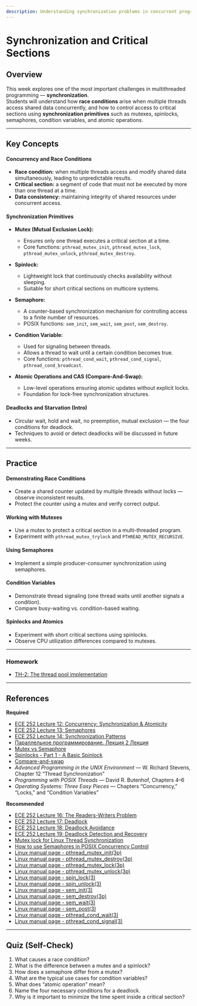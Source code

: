 ```yaml
---
description: Understanding synchronization problems in concurrent programming. Introduction to race conditions, critical sections, and main synchronization primitives in POSIX systems.
---
```

# Synchronization and Critical Sections

## Overview
This week explores one of the most important challenges in multithreaded programming — **synchronization**.  
Students will understand how **race conditions** arise when multiple threads access shared data concurrently, and how to control access to critical sections using **synchronization primitives** such as mutexes, spinlocks, semaphores, condition variables, and atomic operations.

---

## Key Concepts

#### Concurrency and Race Conditions
- **Race condition:** when multiple threads access and modify shared data simultaneously, leading to unpredictable results.  
- **Critical section:** a segment of code that must not be executed by more than one thread at a time.  
- **Data consistency:** maintaining integrity of shared resources under concurrent access.

#### Synchronization Primitives
- **Mutex (Mutual Exclusion Lock):**  
  - Ensures only one thread executes a critical section at a time.  
  - Core functions: `pthread_mutex_init`, `pthread_mutex_lock`, `pthread_mutex_unlock`, `pthread_mutex_destroy`.  

- **Spinlock:**  
  - Lightweight lock that continuously checks availability without sleeping.  
  - Suitable for short critical sections on multicore systems.  

- **Semaphore:**  
  - A counter-based synchronization mechanism for controlling access to a finite number of resources.  
  - POSIX functions: `sem_init`, `sem_wait`, `sem_post`, `sem_destroy`.  

- **Condition Variable:**  
  - Used for signaling between threads.  
  - Allows a thread to wait until a certain condition becomes true.  
  - Core functions: `pthread_cond_wait`, `pthread_cond_signal`, `pthread_cond_broadcast`.  

- **Atomic Operations and CAS (Compare-And-Swap):**  
  - Low-level operations ensuring atomic updates without explicit locks.  
  - Foundation for lock-free synchronization structures.

#### Deadlocks and Starvation (Intro)
- Circular wait, hold and wait, no preemption, mutual exclusion — the four conditions for deadlock.
- Techniques to avoid or detect deadlocks will be discussed in future weeks.

---

## Practice
#### Demonstrating Race Conditions
- Create a shared counter updated by multiple threads without locks — observe inconsistent results.  
- Protect the counter using a mutex and verify correct output.

#### Working with Mutexes
- Use a mutex to protect a critical section in a multi-threaded program.  
- Experiment with `pthread_mutex_trylock` and `PTHREAD_MUTEX_RECURSIVE`.

#### Using Semaphores
- Implement a simple producer-consumer synchronization using semaphores.

#### Condition Variables
- Demonstrate thread signaling (one thread waits until another signals a condition).  
- Compare busy-waiting vs. condition-based waiting.

#### Spinlocks and Atomics
- Experiment with short critical sections using spinlocks.  
- Observe CPU utilization differences compared to mutexes.

---

### Homework
   - [TH-2: The thread pool implementation](/system-programming/tasks/threads/thread-pool/)

---

## References
**Required**
- [ECE 252 Lecture 12: Concurrency: Synchronization & Atomicity](https://www.youtube.com/watch?v=oehU_Jie3lI)
- [ECE 252 Lecture 13: Semaphores](https://www.youtube.com/watch?v=TF9q76lEwKI)
- [ECE 252 Lecture 14: Synchronization Patterns](https://www.youtube.com/watch?v=ru4Q55Jlf-Y)
- [Параллельное программирование. Лекция 2 Лекция](https://www.lektorium.tv/lecture/13560)
- [Mutex vs Semaphore](https://www.geeksforgeeks.org/mutex-vs-semaphore/)
- [Spinlocks - Part 1 - A Basic Spinlock ](https://www.youtube.com/watch?v=AN6XHy2znzc)
- [Compare-and-swap](https://en.wikipedia.org/wiki/Compare-and-swap)
- *Advanced Programming in the UNIX Environment* — W. Richard Stevens, Chapter 12 “Thread Synchronization”  
- *Programming with POSIX Threads* — David R. Butenhof, Chapters 4–6  
- *Operating Systems: Three Easy Pieces* — Chapters “Concurrency,” “Locks,” and “Condition Variables”  

**Recommended**
- [ECE 252 Lecture 16: The Readers-Writers Problem](https://www.youtube.com/watch?v=mB_CNguuiew)
- [ECE 252 Lecture 17: Deadlock](https://www.youtube.com/watch?v=y1iDjVuGPSk)
- [ECE 252 Lecture 18: Deadlock Avoidance](https://www.youtube.com/watch?v=QU8PK97SeQE)
- [ECE 252 Lecture 19: Deadlock Detection and Recovery](https://www.youtube.com/watch?v=vZPLbMFXOHU)
- [Mutex lock for Linux Thread Synchronization](https://www.geeksforgeeks.org/mutex-lock-for-linux-thread-synchronization/)
- [How to use Semaphores in POSIX Concurrency Control](https://packt.medium.com/how-to-use-semaphores-in-posix-concurrency-control-144c34549807)
- [Linux manual page - pthread_mutex_init(3p)](https://man7.org/linux/man-pages/man3/pthread_mutex_init.3p.html)
- [Linux manual page - pthread_mutex_destroy(3p)](https://man7.org/linux/man-pages/man3/pthread_mutex_destroy.3p.html)
- [Linux manual page - pthread_mutex_lock(3p)](https://man7.org/linux/man-pages/man3/pthread_mutex_lock.3p.html)
- [Linux manual page - pthread_mutex_unlock(3p)](https://man7.org/linux/man-pages/man3/pthread_mutex_unlock.3p.html)
- [Linux manual page - spin_lock(3)](https://man7.org/linux/man-pages/man3/pthread_spin_lock.3.html)
- [Linux manual page - spin_unlock(3)](https://man7.org/linux/man-pages/man3/pthread_spin_unlock.3.html)
- [Linux manual page - sem_init(3)](https://man7.org/linux/man-pages/man3/sem_init.3.html)
- [Linux manual page - sem_destroy(3p)](https://man7.org/linux/man-pages/man3/sem_destroy.3.html)
- [Linux manual page - sem_wait(3)](https://man7.org/linux/man-pages/man3/sem_wait.3.html)
- [Linux manual page - sem_post(3)](https://man7.org/linux/man-pages/man3/sem_post.3.html)
- [Linux manual page - pthread_cond_wait(3)](https://man7.org/linux/man-pages/man3/pthread_cond_wait.3p.html)
- [Linux manual page - pthread_cond_signal(3)](https://man7.org/linux/man-pages/man3/pthread_cond_signal.3p.html)

--- 

## Quiz (Self-Check)
1. What causes a race condition?  
2. What is the difference between a mutex and a spinlock?  
3. How does a semaphore differ from a mutex?  
4. What are the typical use cases for condition variables?  
5. What does “atomic operation” mean?  
6. Name the four necessary conditions for a deadlock.  
7. Why is it important to minimize the time spent inside a critical section?  
